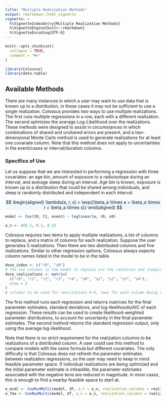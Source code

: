 ```yaml
---
title: "Multiple Realization Methods"
output: rmarkdown::html_vignette
vignette: >
  %\VignetteIndexEntry{Multiple Realization Methods}
  %\VignetteEngine{knitr::rmarkdown}
  %\VignetteEncoding{UTF-8}
---
```


```r
knitr::opts_chunk$set(
  collapse = TRUE,
  comment = "#>"
)
```

```r
library(Colossus)
library(data.table)
```

## Available Methods

There are many instances in which a user may want to use data that is known up to a distribution, in these cases it may not be sufficient to use a single realization. Colossus provides two ways to use multiple realizations. The first runs multiple regressions in a row, each with a different realization. The second optimizes the average Log-Likelihood over the realizations. These methods were designed to assist in circumstances in which combinations of shared and unshared errors are present, and a two-dimensional Monte Carlo method is used to generate realizations for at least one covariate column. Note that this method does not apply to uncertainties in the event/cases or interval/duration columns.

### Specifics of Use

Let us suppose that we are interested in performing a regression with three covariates: an age bin, amount of exposure to a radioisotope during an interval, and average sleep during an interval. Age bin is known, exposure is known up to a distribution that could be shared among individuals, and sleep is randomly distributed and independent in each interval.

<p class="text-center" style="background-color: aliceblue">
$$
\begin{aligned}
    \lambda(a, r, s) = \exp{(\beta_a \times a + \beta_a \times r + \beta_a \times s)}
\end{aligned}
$$
</p>

```r
model <- Cox(t0, t1, event) ~ loglinear(a, r0, s0)

a_n <- c(0.1, 0.1, 0.1)
```

Colossus requires two items to apply multiple realizations, a list of columns to replace, and a matrix of columns for each realization. Suppose the user generates 5 realizations. Then there are two distributed columns and five realizations. Similar to other regression options, Colossus always expects column names listed in the model to be in the table.

```r
dose_index <- c("r0", "s0")
# The two columns in the model to replace are the radiation and sleeping covariates
dose_realizations <- matrix(
  c("r0", "r1", "r2", "r3", "r4", "s0", "s1", "s2", "s3", "s4"),
  nrow = 2
)
# columns to be used for realizations 0-4, rows for each column being replaced
```

The first method runs each regression and returns matrices for the final parameter estimates, standard deviations, and log-likelihoods/AIC of each regression. These results can be used to create likelihood-weighted parameter distributions, to account for uncertainty in the final parameter estimates. The second method returns the standard regression output, only using the average log-likelihood.

Note that there is no strict requirement for the realization columns to be realizations of a distributed column. A user could use this method to compare models with the same formula but different covariates. The only difficulty is that Colossus does not refresh the parameter estimates between realization regressions, so the user may need to keep in mind feasible parameter space. If individual realizations are being optimized and the initial parameter estimate is infeasible, the parameter estimates associated with the negative term are reduced in magnitude. In most cases, this is enough to find a nearby feasible space to start at.

```r
e_mcml <- CoxRunMulti(model, df, a_n = a_n, realization_columns = realization_columns, realization_index = realization_index, mcml = TRUE)
e_fma <- CoxRunMulti(model, df, a_n = a_n, realization_columns = realization_columns, realization_index = realization_index, fma = TRUE)
```
